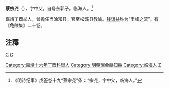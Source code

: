 '''蔡宗尧'''（{{bd|?||?|}}），字中父，自号东郭子。临海人。<ref>《明诗纪事》戊签卷十九“蔡宗尧”条：“宗尧，字中父，临海人。”</ref>

嘉靖丁酉举人，曾擔任当涂知县。官至松溪县教谕。[[钱谦益|钱谦益]]称为“圭峰之流”。有《龟陵集》二十卷。

== 注釋 ==
{{reflist}}

{{start box}}
{{s-off}}
{{s-before|[[喬巖|喬巖]]}}
{{s-title|明朝南宮縣知縣|萬曆年間－1575年}}
{{s-after|[[邢侗|邢侗]]}}
{{end box}}

[[category:明朝當塗縣知縣|C]]
[[category:明朝南宮縣知縣|C]]
[[Category:嘉靖十六年丁酉科舉人|Category:嘉靖十六年丁酉科舉人]]
[[Category:明朝瑞金縣知縣|Category:明朝瑞金縣知縣]]
[[Category:临海人|Category:临海人]]
[[Category:蔡姓|Z]]